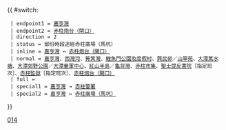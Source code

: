 {{ #switch: {{{format|}}}
  | endpoint1 = [[西灣河（嘉亨灣）公共運輸交匯處|嘉亨灣]]
  | endpoint2 = [[赤柱炮台巴士總站|赤柱炮台（閘口）]]
  | direction = 2
  | status = 部份時段途經赤柱廣場（馬坑）
  | inline = [[西灣河（嘉亨灣）公共運輸交匯處|嘉亨灣]] ↔ [[赤柱炮台巴士總站|赤柱炮台（閘口）]]
  | normal = [[西灣河（嘉亨灣）公共運輸交匯處|嘉亨灣]]、[[西灣河]]、[[筲箕灣]]、[[鯉魚門公園及度假村]]、[[興民邨]]／[[山翠苑]]、[[大潭水塘|大潭篤水塘]]、[[大潭郊野公園]]／[[大潭童軍中心]]、[[紅山半島]]／[[龜背灣]]、[[赤柱市集]]、[[聖士提反書院]]［指定班次］、[[赤柱監獄]]［指定班次］、[[赤柱炮台巴士總站|赤柱炮台（閘口）]]
  | full =
  | special1 = [[西灣河（嘉亨灣）公共運輸交匯處|嘉亨灣]] → [[赤柱警署]]
  | special2 = [[西灣河（嘉亨灣）公共運輸交匯處|嘉亨灣]] ↔ [[馬坑邨公共運輸交匯處|赤柱廣場（馬坑）]]
}}<noinclude>[[Category:新巴路線模板|014]]</noinclude>